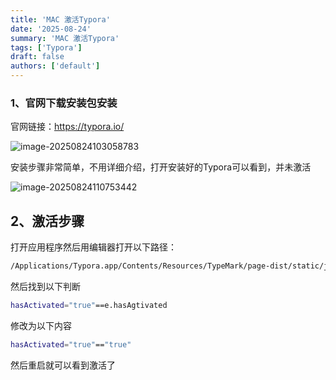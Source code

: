 ```yaml
---
title: 'MAC 激活Typora'
date: '2025-08-24'
summary: 'MAC 激活Typora'
tags: ['Typora']
draft: false
authors: ['default']
---
```

### 1、官网下载安装包安装

官网链接：https://typora.io/



![image-20250824103058783](https://markdownimage-1257263724.cos.ap-chengdu.myqcloud.com/typroa/202508241031869.png)



安装步骤非常简单，不用详细介绍，打开安装好的Typora可以看到，并未激活

![image-20250824110753442](https://markdownimage-1257263724.cos.ap-chengdu.myqcloud.com/typroa/202508241107478.png)


## 2、激活步骤



打开应用程序然后用编辑器打开以下路径：

```bash
/Applications/Typora.app/Contents/Resources/TypeMark/page-dist/static/js/LicenseIndex.180dd4c7.5b0f7af9.chunk.js
```

然后找到以下判断

```bash
hasActivated="true"==e.hasAgtivated
```

修改为以下内容

```bash
hasActivated="true"=="true"
```

然后重启就可以看到激活了